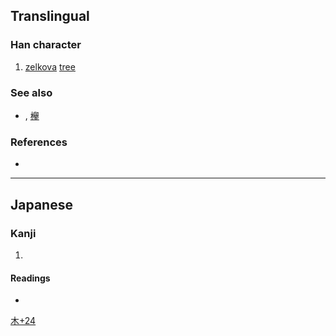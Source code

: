 {{character info}}
==Translingual==

===Han character===
{{Han char|rn=75|rad=木|as=24|sn=28|four=|canj=DTGU|ids=⿰木觀}}

# [[zelkova]] [[tree]]

===See also===
* {{l|mul|槻}}<!-- looks like a simplificatin? -->, [[欅]]

===References===
* {{Han ref|kx=0564.261|dkj=15986|dj=0953.320|hdz=21327.071|uh=6B1F|ud=27423}}

----

==Japanese==

===Kanji===
{{ja-kanji|grade=|rs=木24}}

# {{rfdef|ja|sort=木24}}

====Readings====
* {{ja-readings|on=|kun=[[つき]] (tsuki), [[かたくみ]] (katakumi)}}

[[Category:Japanese-only CJKV Characters|木+24]]